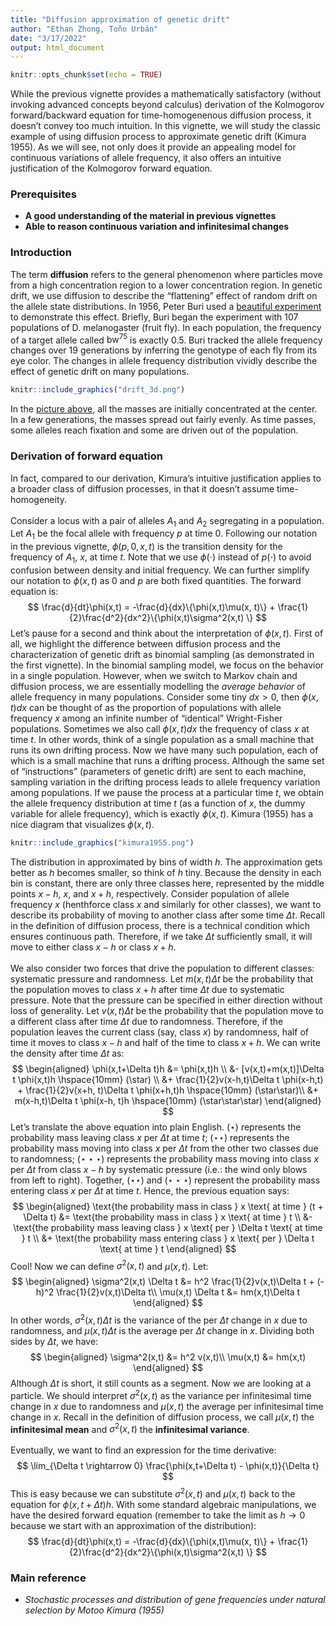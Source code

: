 ```yaml
---
title: "Diffusion approximation of genetic drift"
author: "Ethan Zhong, Toño Urbán"
date: "3/17/2022"
output: html_document
---
```


```r
knitr::opts_chunk$set(echo = TRUE)
```

While the previous vignette provides a mathematically satisfactory (without invoking advanced concepts beyond calculus) derivation of the Kolmogorov forward/backward equation for time-homogenenous diffusion process, it doesn't convey too much intuition. In this vignette, we will study the classic example of using diffusion process to approximate genetic drift (Kimura 1955). As we will see, not only does it provide an appealing model for continuous variations of allele frequency, it also offers an intuitive justification of the Kolmogorov forward equation.

### Prerequisites

* **A good understanding of the material in previous vignettes**
* **Able to reason continuous variation and infinitesimal changes**

### Introduction

The term **diffusion** refers to the general phenomenon where particles move from a high concentration region to a lower concentration region. In genetic drift, we use diffusion to describe the “flattening” effect of random drift on the allele state distributions. In 1956, Peter Buri used a [beautiful experiment](https://www.jstor.org/stable/2406998?seq=1) to demonstrate this effect. Briefly, Buri began the experiment with 107 populations of D. melanogaster (fruit fly). In each population, the frequency of a target allele called $\text{bw}^{75}$ is exactly 0.5. Buri tracked the allele frequency changes over 19 generations by inferring the genotype of each fly from its eye color. The changes in allele frequency distribution vividly describe the effect of genetic drift on many populations.

```r
knitr::include_graphics("drift_3d.png")
```

In the [picture above](http://rpdata.caltech.edu/courses/bi1_2017/homework/hw4_pop_gen_Sp2017.pdf), all the masses are initially concentrated at the center. In a few generations, the masses spread out fairly evenly. As time passes, some alleles reach fixation and some are driven out of the population.

### Derivation of forward equation

In fact, compared to our derivation, Kimura's intuitive justification applies to a broader class of diffusion processes, in that it doesn't assume time-homogeneity.\
\
Consider a locus with a pair of alleles $A_1$ and $A_2$ segregating in a population. Let $A_1$ be the focal allele with frequency $p$ at time 0. Following our notation in the previous vignette, $\phi(p,0,x,t)$ is the transition density for the frequency of $A_1$, $x$, at time $t$. Note that we use $\phi(\cdot)$ instead of $p(\cdot)$ to avoid confusion between density and initial frequency. We can further simplify our notation to $\phi(x,t)$ as 0 and $p$ are both fixed quantities. The forward equation is:
$$
\frac{d}{dt}\phi(x,t) = -\frac{d}{dx}\{\phi(x,t)\mu(x, t)\} + \frac{1}{2}\frac{d^2}{dx^2}\{\phi(x,t)\sigma^2(x,t) \}
$$
Let's pause for a second and think about the interpretation of $\phi(x,t)$. First of all, we highlight the difference between diffusion process and the characterization of genetic drift as binomial sampling (as demonstrated in the first vignette). In the binomial sampling model, we focus on the behavior in a single population. However, when we switch to Markov chain and diffusion process, we are essentially modelling the *average behavior* of allele frequency in many populations. Consider some tiny $dx > 0$, then $\phi(x,t) dx$ can be thought of as the proportion of populations with allele frequency $x$ among an infinite number of "identical" Wright-Fisher populations. Sometimes we also call $\phi(x,t) dx$ the frequency of class $x$ at time $t$. In other words, think of a single population as a small machine that runs its own drifting process. Now we have many such population, each of which is a small machine that runs a drifting process. Although the same set of "instructions" (parameters of genetic drift) are sent to each machine, sampling variation in the drifting process leads to allele frequency variation among populations. If we pause the process at a particular time $t$, we obtain the allele frequency distribution at time $t$ (as a function of $x$, the dummy variable for allele frequency), which is exactly $\phi(x,t)$. Kimura (1955) has a nice diagram that visualizes $\phi(x,t)$.

```r
knitr::include_graphics("kimura1955.png")
```

The distribution in approximated by bins of width $h$. The approximation gets better as $h$ becomes smaller, so think of $h$ tiny. Because the density in each bin is constant, there are only three classes here, represented by the middle points $x-h$, $x$, and $x+h$, respectively. Consider population of allele frequency $x$ (henthforce class $x$ and similarly for other classes), we want to describe its probability of moving to another class after some time $\Delta t$. Recall in the definition of diffusion process, there is a technical condition which ensures continuous path. Therefore, if we take $\Delta t$ sufficiently small, it will move to either class $x-h$ or class $x+h$.\
\
We also consider two forces that drive the population to different classes: systematic pressure and randomness. Let $m(x,t)\Delta t$ be the probability that the population moves to class $x+h$ after time $\Delta t$ due to systematic pressure. Note that the pressure can be specified in either direction without loss of generality. Let $v(x,t)\Delta t$ be the probability that the population move to a different class after time $\Delta t$ due to randomness. Therefore, if the population leaves the current class (say, class $x$) by randomness, half of time it moves to class $x-h$ and half of the time to class $x+h$. We can write the density after time $\Delta t$ as:
$$
\begin{aligned}
\phi(x,t+\Delta t)h &= \phi(x,t)h \\ &- [v(x,t)+m(x,t)]\Delta t \phi(x,t)h \hspace{10mm} (\star) \\ &+ \frac{1}{2}v(x-h,t)\Delta t \phi(x-h,t) + \frac{1}{2}v(x+h, t)\Delta t \phi(x+h,t)h \hspace{10mm} (\star\star)\\ &+ m(x-h,t)\Delta t \phi(x-h, t)h \hspace{10mm} (\star\star\star)
\end{aligned}
$$
Let's translate the above equation into plain English. $(\star)$ represents the probability mass leaving class $x$ per $\Delta t$ at time $t$; $(\star\star)$ represents the probability mass moving into class $x$ per $\Delta t$ from the other two classes due to randomness; $(\star\star\star)$ represents the probability mass moving into class $x$ per $\Delta t$ from class $x-h$ by systematic pressure (i.e.: the wind only blows from left to right). Together, $(\star\star)$ and $(\star\star\star)$ represent the probability mass entering class $x$ per $\Delta t$ at time $t$. Hence, the previous equation says:
$$
\begin{aligned}
\text{the probability mass in class } x \text{ at time } (t + \Delta t) &= \text{the probability mass in class } x \text{ at time } t \\ &- \text{the probability mass leaving class } x \text{ per } \Delta t \text{ at time } t \\ &+ \text{the probability mass entering class } x \text{ per } \Delta t \text{ at time } t
\end{aligned}
$$
Cool! Now we can define $\sigma^2(x,t)$ and $\mu(x,t)$. Let:
$$
\begin{aligned}
\sigma^2(x,t) \Delta t &= h^2 \frac{1}{2}v(x,t)\Delta t + (-h)^2 \frac{1}{2}v(x,t)\Delta t\\
\mu(x,t) \Delta t &= hm(x,t)\Delta t
\end{aligned}
$$
In other words, $\sigma^2(x,t) \Delta t$ is the variance of the per $\Delta t$ change in $x$ due to randomness, and $\mu(x,t) \Delta t$ is the average per $\Delta t$ change in $x$. Dividing both sides by $\Delta t$, we have: 
$$
\begin{aligned}
\sigma^2(x,t) &= h^2 v(x,t)\\
\mu(x,t) &= hm(x,t)
\end{aligned}
$$
Although $\Delta t$ is short, it still counts as a segment. Now we are looking at a particle. We should interpret $\sigma^2(x,t)$ as the variance per infinitesimal time change in $x$ due to randomness and $\mu(x,t)$ the average per infinitesimal time change in $x$. Recall in the definition of diffusion process, we call $\mu(x,t)$ the **infinitesimal mean** and $\sigma^2(x,t)$ the **infinitesimal variance**.\
\
Eventually, we want to find an expression for the time derivative:
$$
\lim_{\Delta t \rightarrow 0}  \frac{\phi(x,t+\Delta t) - \phi(x,t)}{\Delta t}
$$
This is easy because we can substitute $\sigma^2(x,t)$ and $\mu(x,t)$ back to the equation for $\phi(x,t+\Delta t)h$. With some standard algebraic manipulations, we have the desired forward equation (remember to take the limit as $h \rightarrow 0$ because we start with an approximation of the distribution):
$$
\frac{d}{dt}\phi(x,t) = -\frac{d}{dx}\{\phi(x,t)\mu(x, t)\} + \frac{1}{2}\frac{d^2}{dx^2}\{\phi(x,t)\sigma^2(x,t) \}
$$

### Main reference

* *Stochastic processes and distribution of gene frequencies under natural selection by Motoo Kimura (1955)*


